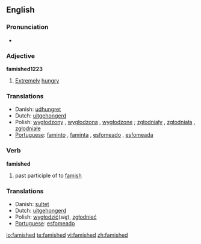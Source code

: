 ==English==

===Pronunciation===
*{{audio|en-us-famished.ogg|Audio (US)}}

===Adjective===
'''famished1223'''
#[[Extreme]]ly [[hungry]]

===Translations===
*Danish: [[udhungret]]
*Dutch: [[uitgehongerd]]
*Polish: [[wygłodzony]] {{m}}, [[wygłodzona]] {{f}}, [[wygłodzone]] {{n}} ; [[zgłodniały]] {{m}}, [[zgłodniała]] {{f}}, [[zgłodniałe]] {{n}} 
*[[Portuguese]]: [[faminto]] {{m}}, [[faminta]] {{f}}, [[esfomeado]] {{m}}, [[esfomeada]] {{f}}

===Verb===
'''famished'''
# past participle of to [[famish]]

===Translations===
*Danish: [[sultet]]
*Dutch: [[uitgehongerd]]
*Polish: [[wygłodzić]](''się''), [[zgłodnieć]]
*[[Portuguese]]: [[esfomeado]]

[[io:famished]]
[[te:famished]]
[[vi:famished]]
[[zh:famished]]